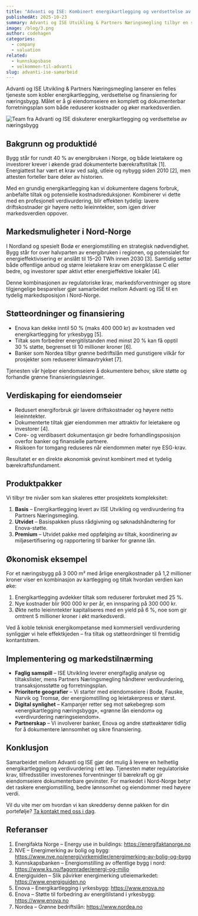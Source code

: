 ```yaml
---
title: "Advanti og ISE: Kombinert energikartlegging og verdsettelse av næringseiendom"
publishedAt: 2025-10-23
summary: Advanti og ISE Utvikling & Partners Næringsmegling tilbyr en sammensatt tjeneste som kobler energianalyse, verdivurdering og finansiering for eiendomseiere i Nord-Norge.
image: /blog/3.png
author: codehagen
categories:
  - company
  - valuation
related:
  - kunnskapsbase
  - velkommen-til-advanti
slug: advanti-ise-samarbeid
---
```


Advanti og ISE Utvikling & Partners Næringsmegling lanserer en felles tjeneste som kobler energikartlegging, verdsettelse og finansiering for næringsbygg. Målet er å gi eiendomseiere en komplett og dokumenterbar forretningsplan som både reduserer kostnader og øker markedsverdien.

<Image
  alt="Team fra Advanti og ISE diskuterer energikartlegging og verdsettelse av næringsbygg"
  src="/blog/3"
  width={1200}
  height={750}
/>

## Bakgrunn og produktidé

Bygg står for rundt 40 % av energibruken i Norge, og både leietakere og investorer krever i økende grad dokumenterte bærekraftstiltak [1]. Energiattest har vært et krav ved salg, utleie og nybygg siden 2010 [2], men attesten forteller bare deler av historien.

Med en grundig energikartlegging kan vi dokumentere dagens forbruk, anbefalte tiltak og potensielle kostnadsreduksjoner. Kombinerer vi dette med en profesjonell verdivurdering, blir effekten tydelig: lavere driftskostnader gir høyere netto leieinntekter, som igjen driver markedsverdien oppover.

## Markedsmuligheter i Nord-Norge

I Nordland og spesielt Bodø er energiomstilling en strategisk nødvendighet. Bygg står for over halvparten av energibruken i regionen, og potensialet for energieffektivisering er anslått til 15–20 TWh innen 2030 [3]. Samtidig setter både offentlige anbud og større leietakere krav om energiklasse C eller bedre, og investorer spør aktivt etter energieffektive lokaler [4].

Denne kombinasjonen av regulatoriske krav, markedsforventninger og store tilgjengelige besparelser gjør samarbeidet mellom Advanti og ISE til en tydelig markedsposisjon i Nord-Norge.

## Støtteordninger og finansiering

-   Enova kan dekke inntil 50 % (maks 400 000 kr) av kostnaden ved energikartlegging for yrkesbygg [5].
-   Tiltak som forbedrer energitilstanden med minst 20 % kan få opptil 30 % støtte, begrenset til 10 millioner kroner [6].
-   Banker som Nordea tilbyr grønne bedriftslån med gunstigere vilkår for prosjekter som reduserer klimaavtrykket [7].

Tjenesten vår hjelper eiendomseiere å dokumentere behov, sikre støtte og forhandle grønne finansieringsløsninger.

## Verdiskaping for eiendomseier

-   Redusert energiforbruk gir lavere driftskostnader og høyere netto leieinntekter.
-   Dokumenterte tiltak gjør eiendommen mer attraktiv for leietakere og investorer [4].
-   Core- og verdibasert dokumentasjon gir bedre forhandlingsposisjon overfor banker og finansielle partnere.
-   Risikoen for tomgang reduseres når eiendommen møter nye ESG-krav.

Resultatet er en direkte økonomisk gevinst kombinert med et tydelig bærekraftsfundament.

## Produktpakker

Vi tilbyr tre nivåer som kan skaleres etter prosjektets kompleksitet:

1.  **Basis** – Energikartlegging levert av ISE Utvikling og verdivurdering fra Partners Næringsmegling.
2.  **Utvidet** – Basispakken pluss rådgivning og søknadshåndtering for Enova-støtte.
3.  **Premium** – Utvidet pakke med oppfølging av tiltak, koordinering av miljøsertifisering og rapportering til banker for grønne lån.

## Økonomisk eksempel

For et næringsbygg på 3 000 m² med årlige energikostnader på 1,2 millioner kroner viser en kombinasjon av kartlegging og tiltak hvordan verdien kan øke:

1.  Energikartlegging avdekker tiltak som reduserer forbruket med 25 %.
2.  Nye kostnader blir 900 000 kr per år, en innsparing på 300 000 kr.
3.  Økte netto leieinntekter kapitaliseres med en yield på 6 %, noe som gir omtrent 5 millioner kroner i økt markedsverdi.

<Note variant="success">
  Ved å koble teknisk energikompetanse med kommersiell verdivurdering synliggjør vi hele effektkjeden – fra tiltak og støtteordninger til fremtidig kontantstrøm.
</Note>

## Implementering og markedstilnærming

-   **Faglig samspill** – ISE Utvikling leverer energifaglig analyse og tiltakslister, mens Partners Næringsmegling håndterer verdivurdering, transaksjonsstøtte og forretningsplan.
-   **Prioriterte geografier** – Vi starter med eiendomseiere i Bodø, Fauske, Narvik og Tromsø, der energiomstilling og leietakerpress er størst.
-   **Digital synlighet** – Kampanjer retter seg mot søkebegrep som «energikartlegging næringsbygg», «grønne lån eiendom» og «verdivurdering næringseiendom».
-   **Partnerskap** – Vi involverer banker, Enova og andre støtteaktører tidlig for å dokumentere lønnsomhet og sikre finansiering.

## Konklusjon

Samarbeidet mellom Advanti og ISE gjør det mulig å levere en helhetlig energikartlegging og verdivurdering i ett løp. Tjenesten møter regulatoriske krav, tilfredsstiller investorenes forventninger til bærekraft og gir eiendomseiere dokumenterbare gevinster. For markedet i Nord-Norge betyr det raskere energiomstilling, bedre lønnsomhet og eiendommer med høyere verdi.

Vil du vite mer om hvordan vi kan skreddersy denne pakken for din portefølje? [Ta kontakt med oss i dag](/kontakt).

## Referanser

1.  Energifakta Norge – Energy use in buildings: https://energifaktanorge.no
2.  NVE – Energimerking av bolig og bygg: https://www.nve.no/energi/virkemidler/energimerking-av-bolig-og-bygg
3.  Kunnskapsbanken – Energiomstilling av offentlige bygg i nord: https://www.ks.no/fagomrader/energi-og-miljo
4.  Energiguiden – Slik påvirker energimerking utleiemarkedet: https://www.energiguiden.no
5.  Enova – Energikartlegging i yrkesbygg: https://www.enova.no
6.  Enova – Støtte til forbedring av energitilstand i yrkesbygg: https://www.enova.no
7.  Nordea – Grønne bedriftslån: https://www.nordea.no
